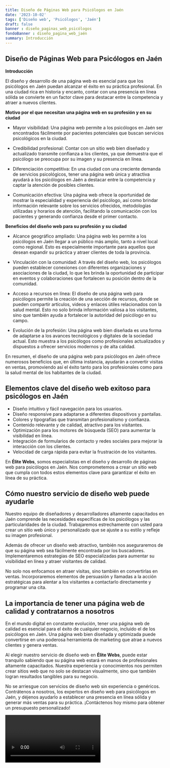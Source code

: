 ```yaml
---
title: Diseño de Páginas Web para Psicólogos en Jaén
date: '2023-10-02'
tags: ['Diseño web', 'Psicólogos', 'Jaén']
draft: false
banner : diseño_paginas_web_psicólogos
fondoBanner : diseño_pagina_web_jaén
summary: Introducción
---
```


## Diseño de Páginas Web para Psicólogos en Jaén

**Introducción**

El diseño y desarrollo de una página web es esencial para que los psicólogos en Jaén puedan alcanzar el éxito en su práctica profesional. En una ciudad rica en historia y encanto, contar con una presencia en línea sólida se convierte en un factor clave para destacar entre la competencia y atraer a nuevos clientes.

**Motivo por el que necesitan una página web en su profesión y en su ciudad**

- Mayor visibilidad: Una página web permite a los psicólogos en Jaén ser encontrados fácilmente por pacientes potenciales que buscan servicios psicológicos en la ciudad.

- Credibilidad profesional: Contar con un sitio web bien diseñado y actualizado transmite confianza a los clientes, ya que demuestra que el psicólogo se preocupa por su imagen y su presencia en línea.

- Diferenciación competitiva: En una ciudad con una creciente demanda de servicios psicológicos, tener una página web única y atractiva ayudará a los psicólogos en Jaén a destacar entre la competencia y captar la atención de posibles clientes.

- Comunicación efectiva: Una página web ofrece la oportunidad de mostrar la especialidad y experiencia del psicólogo, así como brindar información relevante sobre los servicios ofrecidos, metodologías utilizadas y horarios de atención, facilitando la comunicación con los pacientes y generando confianza desde el primer contacto.

**Beneficios del diseño web para su profesión y su ciudad**

- Alcance geográfico ampliado: Una página web les permite a los psicólogos en Jaén llegar a un público más amplio, tanto a nivel local como regional. Esto es especialmente importante para aquellos que desean expandir su práctica y atraer clientes de toda la provincia.

- Vinculación con la comunidad: A través del diseño web, los psicólogos pueden establecer conexiones con diferentes organizaciones y asociaciones de la ciudad, lo que les brinda la oportunidad de participar en eventos y colaboraciones que fortalecen su posición dentro de la comunidad.

- Acceso a recursos en línea: El diseño de una página web para psicólogos permite la creación de una sección de recursos, donde se pueden compartir artículos, videos y enlaces útiles relacionados con la salud mental. Esto no solo brinda información valiosa a los visitantes, sino que también ayuda a fortalecer la autoridad del psicólogo en su campo.

- Evolución de la profesión: Una página web bien diseñada es una forma de adaptarse a los avances tecnológicos y digitales de la sociedad actual. Esto muestra a los psicólogos como profesionales actualizados y dispuestos a ofrecer servicios modernos y de alta calidad.

En resumen, el diseño de una página web para psicólogos en Jaén ofrece numerosos beneficios que, en última instancia, ayudarán a convertir visitas en ventas, promoviendo así el éxito tanto para los profesionales como para la salud mental de los habitantes de la ciudad.

<GifSeo />

<Cta />

## Elementos clave del diseño web exitoso para psicólogos en Jaén

- Diseño intuitivo y fácil navegación para los usuarios.
- Diseño responsive para adaptarse a diferentes dispositivos y pantallas.
- Colores y tipografías que transmitan profesionalismo y confianza.
- Contenido relevante y de calidad, atractivo para los visitantes.
- Optimización para los motores de búsqueda (SEO) para aumentar la visibilidad en línea.
- Integración de formularios de contacto y redes sociales para mejorar la interacción con los clientes.
- Velocidad de carga rápida para evitar la frustración de los visitantes.

En **Élite Webs**, somos especialistas en el diseño y desarrollo de páginas web para psicólogos en Jaén. Nos comprometemos a crear un sitio web que cumpla con todos estos elementos clave para garantizar el éxito en línea de su práctica.

## Cómo nuestro servicio de diseño web puede ayudarle

Nuestro equipo de diseñadores y desarrolladores altamente capacitados en Jaén comprende las necesidades específicas de los psicólogos y las particularidades de la ciudad. Trabajaremos estrechamente con usted para crear un sitio web único y personalizado que se ajuste a su estilo y refleje su imagen profesional.

Además de ofrecer un diseño web atractivo, también nos aseguraremos de que su página web sea fácilmente encontrada por los buscadores. Implementaremos estrategias de SEO especializadas para aumentar su visibilidad en línea y atraer visitantes de calidad.

No solo nos enfocamos en atraer visitas, sino también en convertirlas en ventas. Incorporaremos elementos de persuasión y llamadas a la acción estratégicas para alentar a los visitantes a contactarlo directamente y programar una cita.

## La importancia de tener una página web de calidad y contratarnos a nosotros

En el mundo digital en constante evolución, tener una página web de calidad es esencial para el éxito de cualquier negocio, incluido el de los psicólogos en Jaén. Una página web bien diseñada y optimizada puede convertirse en una poderosa herramienta de marketing que atrae a nuevos clientes y genera ventas.

Al elegir nuestro servicio de diseño web en **Élite Webs**, puede estar tranquilo sabiendo que su página web estará en manos de profesionales altamente capacitados. Nuestra experiencia y conocimientos nos permiten crear sitios web que no solo se destacan visualmente, sino que también logran resultados tangibles para su negocio.

No se arriesgue con servicios de diseño web sin experiencia o genéricos. Contrátenos a nosotros, los expertos en diseño web para psicólogos en Jaén, y déjenos ayudarlo a establecer una presencia en línea sólida y generar más ventas para su práctica. ¡Contáctenos hoy mismo para obtener un presupuesto personalizado!

<Video />

<CtaBot job='Psicólogos' city='Jaén'/>

<Gmaps query='Jaén+españa+maps' />